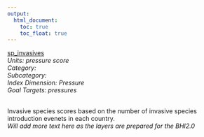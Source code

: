 ```yaml
---
output:
  html_document:
    toc: true
    toc_float: true
---
```


[sp_invasives](https://github.com/OHI-Science/bhi/blob/master/baltic/layers/sp_invasives_bhi2015.csv)\
*Units: pressure score*\
*Category:*\
*Subcategory:*\
*Index Dimension: Pressure*\
*Goal Targets: pressures*\
<br>

Invasive species scores based on the number of invasive species introduction evenets in each country.\
*Will add more text here as the layers are prepared for the BHI2.0*



<br>

